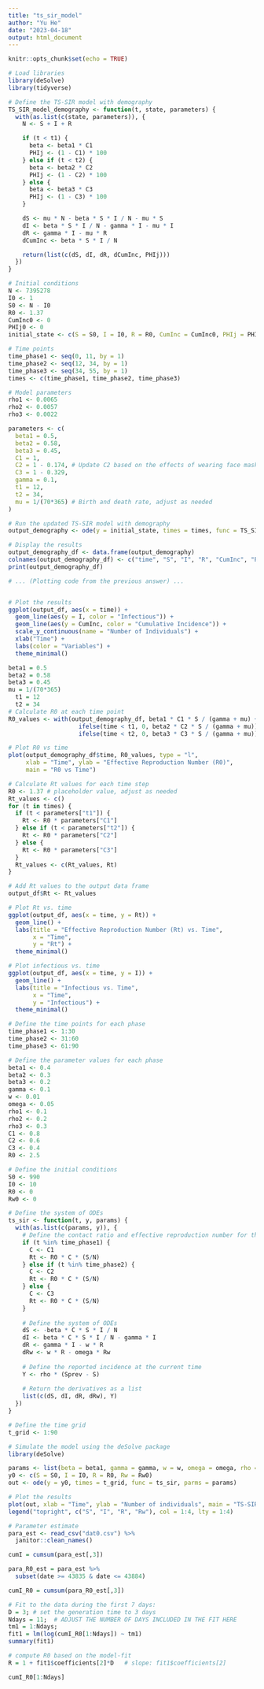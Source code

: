 ```yaml
---
title: "ts_sir_model"
author: "Yu He"
date: "2023-04-18"
output: html_document
---
```


```r
knitr::opts_chunk$set(echo = TRUE)
```


```r
# Load libraries
library(deSolve)
library(tidyverse)
```



```r

# Define the TS-SIR model with demography
TS_SIR_model_demography <- function(t, state, parameters) {
  with(as.list(c(state, parameters)), {
    N <- S + I + R

    if (t < t1) {
      beta <- beta1 * C1
      PHIj <- (1 - C1) * 100
    } else if (t < t2) {
      beta <- beta2 * C2
      PHIj <- (1 - C2) * 100
    } else {
      beta <- beta3 * C3
      PHIj <- (1 - C3) * 100
    }

    dS <- mu * N - beta * S * I / N - mu * S
    dI <- beta * S * I / N - gamma * I - mu * I
    dR <- gamma * I - mu * R
    dCumInc <- beta * S * I / N

    return(list(c(dS, dI, dR, dCumInc, PHIj)))
  })
}

# Initial conditions
N <- 7395278
I0 <- 1
S0 <- N - I0
R0 <- 1.37
CumInc0 <- 0
PHIj0 <- 0
initial_state <- c(S = S0, I = I0, R = R0, CumInc = CumInc0, PHIj = PHIj0)

# Time points
time_phase1 <- seq(0, 11, by = 1)
time_phase2 <- seq(12, 34, by = 1)
time_phase3 <- seq(34, 55, by = 1)
times <- c(time_phase1, time_phase2, time_phase3)

# Model parameters
rho1 <- 0.0065
rho2 <- 0.0057
rho3 <- 0.0022

parameters <- c(
  beta1 = 0.5, 
  beta2 = 0.58, 
  beta3 = 0.45, 
  C1 = 1, 
  C2 = 1 - 0.174, # Update C2 based on the effects of wearing face masks and avoiding crowded places
  C3 = 1 - 0.329, 
  gamma = 0.1, 
  t1 = 12, 
  t2 = 34,
  mu = 1/(70*365) # Birth and death rate, adjust as needed
)

# Run the updated TS-SIR model with demography
output_demography <- ode(y = initial_state, times = times, func = TS_SIR_model_demography, parms = parameters)

# Display the results
output_demography_df <- data.frame(output_demography)
colnames(output_demography_df) <- c("time", "S", "I", "R", "CumInc", "PHIj")
print(output_demography_df)

# ... (Plotting code from the previous answer) ...


# Plot the results
ggplot(output_df, aes(x = time)) +
  geom_line(aes(y = I, color = "Infectious")) +
  geom_line(aes(y = CumInc, color = "Cumulative Incidence")) +
  scale_y_continuous(name = "Number of Individuals") +
  xlab("Time") +
  labs(color = "Variables") +
  theme_minimal()
```



```r
beta1 = 0.5 
beta2 = 0.58
beta3 = 0.45 
mu = 1/(70*365)
  t1 = 12 
  t2 = 34
# Calculate R0 at each time point
R0_values <- with(output_demography_df, beta1 * C1 * S / (gamma + mu) +
                    ifelse(time < t1, 0, beta2 * C2 * S / (gamma + mu)) +
                    ifelse(time < t2, 0, beta3 * C3 * S / (gamma + mu)))

# Plot R0 vs time
plot(output_demography_df$time, R0_values, type = "l",
     xlab = "Time", ylab = "Effective Reproduction Number (R0)",
     main = "R0 vs Time")

```



```r
# Calculate Rt values for each time step
R0 <- 1.37 # placeholder value, adjust as needed
Rt_values <- c()
for (t in times) {
  if (t < parameters["t1"]) {
    Rt <- R0 * parameters["C1"]
  } else if (t < parameters["t2"]) {
    Rt <- R0 * parameters["C2"]
  } else {
    Rt <- R0 * parameters["C3"]
  }
  Rt_values <- c(Rt_values, Rt)
}

# Add Rt values to the output data frame
output_df$Rt <- Rt_values

# Plot Rt vs. time
ggplot(output_df, aes(x = time, y = Rt)) +
  geom_line() +
  labs(title = "Effective Reproduction Number (Rt) vs. Time",
       x = "Time",
       y = "Rt") +
  theme_minimal()

# Plot infectious vs. time
ggplot(output_df, aes(x = time, y = I)) +
  geom_line() +
  labs(title = "Infectious vs. Time",
       x = "Time",
       y = "Infectious") +
  theme_minimal()
```



```r
# Define the time points for each phase
time_phase1 <- 1:30
time_phase2 <- 31:60
time_phase3 <- 61:90

# Define the parameter values for each phase
beta1 <- 0.4
beta2 <- 0.3
beta3 <- 0.2
gamma <- 0.1
w <- 0.01
omega <- 0.05
rho1 <- 0.1
rho2 <- 0.2
rho3 <- 0.3
C1 <- 0.8
C2 <- 0.6
C3 <- 0.4
R0 <- 2.5

# Define the initial conditions
S0 <- 990
I0 <- 10
R0 <- 0
Rw0 <- 0

# Define the system of ODEs
ts_sir <- function(t, y, params) {
  with(as.list(c(params, y)), {
    # Define the contact ratio and effective reproduction number for the current time
    if (t %in% time_phase1) {
      C <- C1
      Rt <- R0 * C * (S/N)
    } else if (t %in% time_phase2) {
      C <- C2
      Rt <- R0 * C * (S/N)
    } else {
      C <- C3
      Rt <- R0 * C * (S/N)
    }
    
    # Define the system of ODEs
    dS <- -beta * C * S * I / N
    dI <- beta * C * S * I / N - gamma * I
    dR <- gamma * I - w * R
    dRw <- w * R - omega * Rw
    
    # Define the reported incidence at the current time
    Y <- rho * (Sprev - S)
    
    # Return the derivatives as a list
    list(c(dS, dI, dR, dRw), Y)
  })
}

# Define the time grid
t_grid <- 1:90

# Simulate the model using the deSolve package
library(deSolve)

params <- list(beta = beta1, gamma = gamma, w = w, omega = omega, rho = rho1, C = C1, N = S0 + I0 + R0 + Rw0, R0 = R0)
y0 <- c(S = S0, I = I0, R = R0, Rw = Rw0)
out <- ode(y = y0, times = t_grid, func = ts_sir, parms = params)

# Plot the results
plot(out, xlab = "Time", ylab = "Number of individuals", main = "TS-SIR model with waning immunity")
legend("topright", c("S", "I", "R", "Rw"), col = 1:4, lty = 1:4)

```


```r
# Parameter estimate
para_est <- read_csv("dat0.csv") %>% 
  janitor::clean_names() 

cumI = cumsum(para_est[,3])

para_R0_est = para_est %>% 
  subset(date >= 43835 & date <= 43884)  

cumI_R0 = cumsum(para_R0_est[,3])

# Fit to the data during the first 7 days:
D = 3; # set the generation time to 3 days
Ndays = 11;  # ADJUST THE NUMBER OF DAYS INCLUDED IN THE FIT HERE
tm1 = 1:Ndays;
fit1 = lm(log(cumI_R0[1:Ndays]) ~ tm1)
summary(fit1)

# compute R0 based on the model-fit
R = 1 + fit1$coefficients[2]*D   # slope: fit1$coefficients[2]

cumI_R0[1:Ndays]
```




